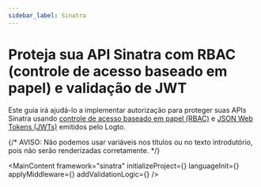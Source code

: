 ```yaml
---
sidebar_label: Sinatra
---
```




# Proteja sua API Sinatra com RBAC (controle de acesso baseado em papel) e validação de JWT

Este guia irá ajudá-lo a implementar autorização para proteger suas APIs Sinatra usando [controle de acesso baseado em papel (RBAC)](/authorization/role-based-access-control) e [JSON Web Tokens (JWTs)](https://auth.wiki/jwt) emitidos pelo Logto.

{/* AVISO: Não podemos usar variáveis nos títulos ou no texto introdutório, pois não serão renderizadas corretamente. */}

<MainContent
  framework="sinatra"
  initializeProject={<InitProject />}
  languageInit={<Init />}
  applyMiddleware={<ApplyMiddleware />}
  addValidationLogic={<AddValidationLogic framework="sinatra" />}
/>

